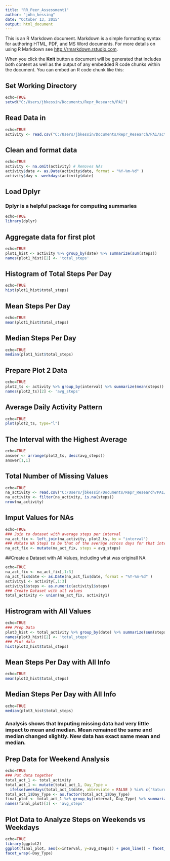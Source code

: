 ```yaml
---
title: "RR_Peer_Assessment1"
author: "john_kessing"
date: "October 13, 2015"
output: html_document
---
```


This is an R Markdown document. Markdown is a simple formatting syntax for authoring HTML, PDF, and MS Word documents. For more details on using R Markdown see <http://rmarkdown.rstudio.com>.

When you click the **Knit** button a document will be generated that includes both content as well as the output of any embedded R code chunks within the document. You can embed an R code chunk like this:

## Set Working Directory
```r
echo=TRUE
setwd("C:/Users/jbkessin/Documents/Repr_Research/PA1")
```
## Read Data in
```r
echo=TRUE
activity <- read.csv("C:/Users/jbkessin/Documents/Repr_Research/PA1/activity.csv",)
```

## Clean and format data
```r
echo=TRUE
activity <- na.omit(activity) # Removes NAs
activity$date <- as.Date(activity$date, format = "%Y-%m-%d" )
activity$day <- weekdays(activity$date)
```

## Load Dplyr
### Dplyr is a helpful package for computing summaries
```r
echo=TRUE
library(dplyr)
```

## Aggregate data for first plot
```r
echo=TRUE
plot1_hist <- activity %>% group_by(date) %>% summarize(sum(steps))
names(plot1_hist)[2] <- 'total_steps'
```

## Histogram of Total Steps Per Day
```r
echo=TRUE
hist(plot1_hist$total_steps)
```

## Mean Steps Per Day
```r
echo=TRUE
mean(plot1_hist$total_steps)
```

## Median Steps Per Day
```r
echo=TRUE
median(plot1_hist$total_steps)
```

## Prepare Plot 2 Data
```r
echo=TRUE
plot2_ts <- activity %>% group_by(interval) %>% summarize(mean(steps))
names(plot2_ts)[2] <- 'avg_steps'
```

## Average Daily Activity Pattern
```r
echo=TRUE
plot(plot2_ts, type="l")
``` 

## The Interval with the Highest Average
```r
echo=TRUE
answer <- arrange(plot2_ts, desc(avg_steps))
answer[1,1]
```

## Total Number of Missing Values
```r
echo=TRUE
na_activity <- read.csv("C:/Users/jbkessin/Documents/Repr_Research/PA1/activity.csv",)
na_activity <- filter(na_activity, is.na(steps))
nrow(na_activity)
```

## Imput Values for NAs
```r
echo=TRUE
### Join to dataset with average steps per interval
na_act_fix <- left_join(na_activity, plot2_ts, by = "interval")
### Mutate NA Steps to be that of the average across days for that interval
na_act_fix <- mutate(na_act_fix, steps = avg_steps)
```

##Create a Dataset with All Values, including what was originall NA
```r
echo=TRUE
na_act_fix <- na_act_fix[,1:3]
na_act_fix$date <- as.Date(na_act_fix$date, format = "%Y-%m-%d" )
activity1 <- activity[,1:3]
activity1$steps <- as.numeric(activity1$steps)
### Create Dataset with all values
total_activity <- union(na_act_fix, activity1)
```

## Histrogram with All Values
```r
echo=TRUE
### Prep Data
plot3_hist <- total_activity %>% group_by(date) %>% summarize(sum(steps))
names(plot3_hist)[2] <- 'total_steps'
### Plot data
hist(plot3_hist$total_steps)
```

## Mean Steps Per Day with All Info
```r
echo=TRUE
mean(plot3_hist$total_steps)
```

## Median Steps Per Day with All Info
```r
echo=TRUE
median(plot3_hist$total_steps)
```

### Analysis shows that Imputing missing data had very little impact to mean and median.  Mean remained the same and median changed slightly.  New data has exact same mean and median.

## Prep Data for Weekend Analysis
```r
echo=TRUE
### Put data together
total_act_1 <- total_activity
total_act_1 <- mutate(total_act_1, Day_Type = 
  ifelse(weekdays(total_act_1$date, abbreviate = FALSE ) %in% c('Saturday','Sunday'), 'Weekend', 'Weekday') )
total_act_1$Day_Type <- as.factor(total_act_1$Day_Type)
final_plot <- total_act_1 %>% group_by(interval, Day_Type) %>% summarize(mean(steps))
names(final_plot)[3] <- 'avg_steps'

```
## Plot Data to Analyze Steps on Weekends vs Weekdays
```r
echo=TRUE
library(ggplot2)
ggplot(final_plot, aes(x=interval, y=avg_steps)) + geom_line() + facet_grid(. ~ Day_Type) +
facet_wrap(~Day_Type) 
```